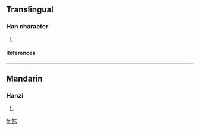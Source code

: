 ==Translingual==
===Han character===
{{Han char|rn=50|rad=巾|as=05|sn=8|four=|canj=中月木十 (LBDJ)}}
# {{defn|Han|sort=巾05}}
====References====
{{Han ref|kx=0329.400|dkj=08844|dj=0635.150|hdz=10732.140|uh=5E13|ud=24083}}
----
==Mandarin==
===Hanzi===
{{cmn-hanzi|pin=[[mà]] ([[ma4]])|wg=ma<sup>4</sup>}}
# {{defn|Mandarin}}

[[fr:帓]]